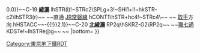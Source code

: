 {{Routemap|collapse=yes|title=千代田線|title-bg=#009944|title-color=white|inline=<includeonly>yes</includeonly>|top=
*[[File:BSicon BAHN.svg|20px]]：[[特別急行列車|特急]]停靠站，[[File:BSicon LDER.svg|20px]]：[[新幹線]]停靠站，[[File:BSicon lINT.svg|20px]]JR、私鐵接續站
*[[File:BSicon lACC.svg|20px]][[File:BSicon lINTACC.svg|20px]]：設有連接地面至月台的無障礙設備
*[[File:BSicon_XBHF-L.svg|14px]][[File:BSicon_XBHF-R.svg|14px]]：可進行[[跨月台轉車站|跨月台轉乘]]的[[四線鐵路#方向別複複線|方向別複複線]]車站
|map=
lvMKRZo@f!~CONTg~~ ~~{{rmri|U||s}} 至[[唐木田站|唐木田]]、[[箱根湯本站|箱根湯本]]方向
lhvSTR(l)\SHI1r!~SHI1l!~lhvSTR\lhvSTR(r)~~ ~~直通{{rint|tokyo|oh}} [[小田原線]]
hvSTRe@f~LL\vSTR!~lvINTACC!~lhvSTR\hvSTRe@f~RR~~0.0~~C-01 '''[[代代木上原站|代代木上原]]'''~~{{rint|tokyo|oh}}
\SHI1+r!~v-STRl\CONTfq~~ ~~{{rmri|R}} {{rint|tokyo|oh}} [[新宿站|新宿]]方向
htSTRa
tACC~~1.0~~C-02 '''[[代代木公園站|代代木公園]]'''
tSTR~~ ~~（[[代代木八幡站|代代木八幡]] {{rint|tokyo|oh}}）
\tSTR\tKDSTa~~ ~~代代木車庫
\tKRWg+l\tKRWr
tACC~~2.2~~C-03 '''[[明治神宮前站|明治神宮前〈原宿〉]]''' {{rint|tokyo|f}}
tSTR~~ ~~（[[原宿站|原宿]] {{rint|ja|jreast}}{{rint|ja|eyt}}）
BAHN\tINTACC\~~3.1~~C-04 '''[[表參道站|表參道]]'''~~{{rint|tokyo|g}} {{rint|tokyo|z}}
tSTR~~ ~~（{{rint|tokyo|o}} [[浪漫特快]]）
tACC~~4.5~~C-05 '''[[乃木坂站|乃木坂]]'''
tACC~~5.6~~C-06 '''[[赤坂站 (東京都)|赤坂]]'''
tACC~~6.4~~C-07 '''[[國會議事堂前站|國會議事堂前]]''' {{rint|tokyo|m}}
tSTR~~ ~~（[[溜池山王站|溜池山王]] {{rint|tokyo|g}} {{rint|tokyo|n}}）
\tABZg+l\tSTR2+r!~lCONTf2~~ ~~{{rmri|c2}} {{rint|tokyo|y}}方向[[聯絡線]]
BAHN\tINTACC\~~7.2~~C-08 '''[[霞關站 (東京都)|霞關]]'''~~{{rint|tokyo|h}} {{rint|tokyo|m}}
tSTR~~ ~~（{{rint|tokyo|o}} [[浪漫特快]]）
tACC~~8.0~~C-09 '''[[日比谷站|日比谷]]'''~~{{rint|tokyo|h}} {{rint|tokyo|i}}
tACC~~8.7~~C-10 '''[[二重橋前站|二重橋前〈丸之內〉]]'''
BAHN\tINTACC\~~9.4~~C-11 '''[[大手町站 (東京都)|大手町]]'''
tSTR~~ ~~{{rint|tokyo|m}} {{rint|tokyo|t}} {{rint|tokyo|z}} {{rint|tokyo|i}}（{{rint|tokyo|o}} [[浪漫特快]]）
tACC~~10.7~~C-12 '''[[新御茶之水站|新御茶之水]]'''
tSTR~~ ~~（[[御茶之水站|御茶之水]] {{rint|ja|jreast}}{{rint|ja|ecr}} {{rint|ja|ecs}}，[[淡路町站|淡路町]] {{rint|tokyo|m}}，[[小川町站 (東京都)|小川町]] {{rint|tokyo|s}}）
tACC~~11.9~~C-13 '''[[湯島站|湯島]]'''
tACC~~13.1~~C-14 '''[[根津站|根津]]'''
tACC~~14.1~~C-15 '''[[千駄木站|千駄木]]'''
tACC~~15.0~~C-16 '''[[西日暮里站|西日暮里]]'''~~{{rint|ja|jreast}}{{rint|ja|eyt}} {{rint|ja|ekt}} {{rail-interchange|tokyo|toei}}[[日暮里-舍人線]]
tACC~~16.7~~C-17 '''[[町屋站|町屋]]'''~~{{rint|tokyo|ks}}（{{rail-interchange|tokyo|toei}}{{rail-interchange|tokyo|toden|arakawa}}町屋站前）
hCONT2\vCONT2~r!~hSTRc3\tSTR\\~~ ~~{{rmri|c4}} [[File:Tsukuba Express mark.svg|20px]][[秋葉原站|秋葉原]]方向 {{rint|ja|jreast}}{{rint|ja|ejr}} [[上野站|上野]]方向
CONT4+f!~hSTRc1\hSTR+4!~vSTRc1\tSHI1l!~vSTR+4~r\\~~ ~~{{rmri|c4}} {{rint|tokyo|h}} [[日比谷站|日比谷]]方向
ABZg+r!~lCONTg@Gq\hSTR\tv-STR!~vSTR-\\~~ ~~{{rmri|L}} {{rint|tokyo|ts}} [[淺草站|淺草]]方向
BAHN\STR!~lvINT-L\hSTR!~lINTACC-M\vSTR-!~tv-STR!~lvINT-R\\\~~19.3~~C-18 '''[[北千住站|北千住]]'''~~{{rint|ja|jreast}}{{rint|ja|ejr}} {{rint|tokyo|h}} {{rint|tokyo|ts}} [[File:Tsukuba Express mark.svg|20px]]
STR\hSTRe@f\tv-STRe!~vSTR-\\
hKRZWae\hKRZWae!~lhSTRae+L\vSTR\WASSERq!~lhSTRae+R\~~ ~~[[荒川 (關東)|荒川]]
hKRZhu!~hRP2q\hKRZhu!~hRP2q\vSKRZ-G2h!~hRP2q\hRP2q\~~ ~~[[File:Shuto Urban Expwy Sign C2.svg|15px]] [[首都高速中央環狀線]]
hSTRl\hKRZhu!~PORTALf\vKRZh\hCONTfq\~~ ~~{{rmri|R}} {{rint|tokyo|ts}} [[東武動物公園站|東武動物公園]]方向
tSTRl!~lhvSTR(l)\vSTR!~lhvSTR\tCONTfq!~lhvSTR(r)~~ ~~{{rmri|R}} [[File:Tsukuba Express mark.svg|20px]][[筑波站|筑波]]方向
WASSERq!~lhSTRae+L\vSTR\WASSERq!~lhSTRae+R~~ ~~{{link-ja|綾瀨川|綾瀬川}}
hRP2q!~lhKRZh(l)(g)!~lhKRZh(l)(f)\vSKRZ-G2h!~hRP2q\hRP2q!~lhKRZh(r)(f)!~lhKRZh(r)(g)~~ ~~[[File:Shuto Urban Expwy Sign 6-Misato.svg|15px]] [[首都高速6號三鄉線]]
lhSTR(l)\vSTR!~lvINTACC\lhSTR(r)~~{{BSkm{{!}}21.9{{!}}0.0}}~~C-19 '''[[綾瀨站|綾瀨]]'''
lhSTR(l)!~STRc2\SPLg+3!~SHI1+l!~hkSTR-c2\lhSTR3(r)~~ ~~直通{{rint|ja|jreast}}{{rint|ja|ejl}} [[常磐緩行線|JR常磐線]]
hCONT1\hSTR+hc4!~STRc4\~~ ~~{{rmri|c3}} {{rint|ja|jreast}}{{rint|ja|ejr}} {{rint|ja|ejl}} [[取手站|取手]]方向
hHSTACC~~{{BSkm{{!}}-{{!}}2.1}}~~C-20 '''[[北綾瀨站|北綾瀨]]'''
RP2q\hSKRZ-G2\RP2q~~ ~~[[東京都道318號環狀七號線|環七通]]
KDSTe!~lhSTRe@g~~ ~~{{link-ja|綾瀨車輛基地|綾瀬車両基地|綾瀨檢車區、綾瀨工場}}
|bottom={{navbar|東京地下鐵RDT/千代田線}}
}}<noinclude>{{rdt intro|[[千代田線|東京地下鐵千代田線]]}}

[[Category:東京地下鐵RDT]]
[[Category:千代田線| ]]

</noinclude>
